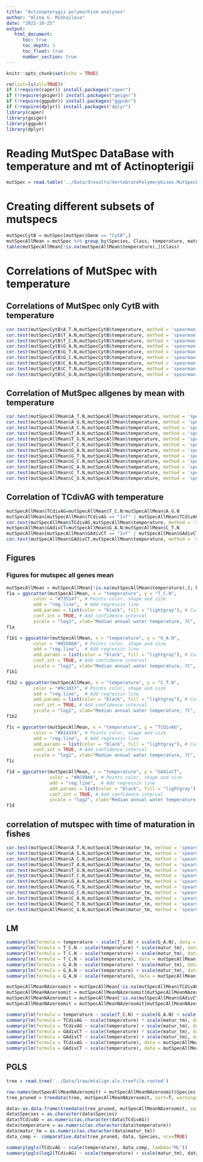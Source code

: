 ```yaml
---
title: "Actinopterygii polymorhism analyses"
author: "Alina G. Mikhailova"
date: "2022-10-25"
output:    
   html_document:
      toc: true
      toc_depth: 3
      toc_float: true
      number_section: true
---
```


```r
knitr::opts_chunk$set(echo = TRUE)
```

```r
rm(list=ls(all=TRUE))
if (!require(caper)) install.packages("caper")
if (!require(geiger)) install.packages("geiger")
if (!require(ggpubr)) install.packages("ggpubr")
if (!require(dplyr)) install.packages("dplyr")
library(caper)
library(geiger)
library(ggpubr)
library(dplyr)
```

# Reading MutSpec DataBase with temperature and mt of Actinopterigii 

```r
mutSpec = read.table('../Data/3results/VertebratePolymorphisms.MutSpecData.txt', header = TRUE)
```

# Creating different subsets of mutspecs
```r
mutSpecCytB = mutSpec[mutSpec$Gene == "CytB",]
mutSpecAllMean = mutSpec %>% group_by(Species, Class, temperature, matur_tm); mutSpecAllMean = mutSpecAllMean %>% summarise(A_C.N=mean(A_C.N), A_G.N=mean(A_G.N), A_T.N=mean(A_T.N), C_A.N=mean(C_A.N), C_G.N=mean(C_G.N), C_T.N=mean(C_T.N), G_A.N=mean(G_A.N), G_C.N=mean(G_C.N), G_T.N=mean(G_T.N), T_A.N=mean(T_A.N), T_C.N=mean(T_C.N), T_G.N=mean(T_G.N))
table(mutSpecAllMean[!is.na(mutSpecAllMean$temperature),]$Class)
```

# Correlations of MutSpec with temperature
## Correlations of MutSpec only CytB with temperature

```r
cor.test(mutSpecCytB$A_T.N,mutSpecCytB$temperature, method = 'spearman')   
cor.test(mutSpecCytB$T_A.N,mutSpecCytB$temperature, method = 'spearman')   
cor.test(mutSpecCytB$T_C.N,mutSpecCytB$temperature, method = 'spearman')       
cor.test(mutSpecCytB$G_A.N,mutSpecCytB$temperature, method = 'spearman')    
cor.test(mutSpecCytB$G_T.N,mutSpecCytB$temperature, method = 'spearman')    
cor.test(mutSpecCytB$G_C.N,mutSpecCytB$temperature, method = 'spearman')    
cor.test(mutSpecCytB$C_A.N,mutSpecCytB$temperature, method = 'spearman')     
cor.test(mutSpecCytB$C_T.N,mutSpecCytB$temperature, method = 'spearman')     
cor.test(mutSpecCytB$C_G.N,mutSpecCytB$temperature, method = 'spearman')    
```

## Correlation of MutSpec allgenes by mean with temperature


```r
cor.test(mutSpecAllMean$A_T.N,mutSpecAllMean$temperature, method = 'spearman')   
cor.test(mutSpecAllMean$A_G.N,mutSpecAllMean$temperature, method = 'spearman')      
cor.test(mutSpecAllMean$A_C.N,mutSpecAllMean$temperature, method = 'spearman')      
cor.test(mutSpecAllMean$T_A.N,mutSpecAllMean$temperature, method = 'spearman')   
cor.test(mutSpecAllMean$T_G.N,mutSpecAllMean$temperature, method = 'spearman')   
cor.test(mutSpecAllMean$T_C.N,mutSpecAllMean$temperature, method = 'spearman')       
cor.test(mutSpecAllMean$G_A.N,mutSpecAllMean$temperature, method = 'spearman')    
cor.test(mutSpecAllMean$G_T.N,mutSpecAllMean$temperature, method = 'spearman')    
cor.test(mutSpecAllMean$G_C.N,mutSpecAllMean$temperature, method = 'spearman')    
cor.test(mutSpecAllMean$C_A.N,mutSpecAllMean$temperature, method = 'spearman')     
cor.test(mutSpecAllMean$C_T.N,mutSpecAllMean$temperature, method = 'spearman')     
cor.test(mutSpecAllMean$C_G.N,mutSpecAllMean$temperature, method = 'spearman')   
```
## Correlation of TCdivAG with temperature

```r
mutSpecAllMean$TCdivAG=mutSpecAllMean$T_C.N/mutSpecAllMean$A_G.N
mutSpecAllMean[mutSpecAllMean$TCdivAG == "Inf" | mutSpecAllMean$TCdivAG == "NaN",]$TCdivAG = NA
cor.test(mutSpecAllMean$TCdivAG,mutSpecAllMean$temperature, method = 'spearman')
mutSpecAllMean$GAdivCT=mutSpecAllMean$G_A.N/mutSpecAllMean$C_T.N
mutSpecAllMean[mutSpecAllMean$GAdivCT == "Inf" | mutSpecAllMean$GAdivCT == "NaN" | is.na(mutSpecAllMean$GAdivCT),]$GAdivCT = NA
cor.test(mutSpecAllMean$GAdivCT,mutSpecAllMean$temperature, method = 'spearman')
```
## Figures
### Figures for mutspec all genes mean

```r
mutSpecAllMean = mutSpecAllMean[!is.na(mutSpecAllMean$temperature),]; N = as.character(paste("N", nrow(mutSpecAllMean), sep="")) #delete NA
f1a = ggscatter(mutSpecAllMean, x = "temperature", y = "T_C.N",
          color = "#73514f", # Points color, shape and size
          add = "reg.line",  # Add regressin line
          add.params = list(color = "black", fill = "lightgray"), # Customize reg. line
          conf.int = TRUE, # Add confidence interval
          yscale = "log2", xlab="Median annual water temperature, ?C", ylab="log2 AH>GH") + stat_cor(method = "spearman", aes(label = paste(..r.label.., ..p.label.., ..N.., sep = "~`,`~")))
f1a
```

```r
f1b1 = ggscatter(mutSpecAllMean, x = "temperature", y = "G_A.N",
          color = "#055088", # Points color, shape and size
          add = "reg.line",  # Add regressin line
          add.params = list(color = "black", fill = "lightgray"), # Customize reg. line
          conf.int = TRUE, # Add confidence interval
          yscale = "log2", xlab="Median annual water temperature, ?C", ylab="log2 CH>TH")+ stat_cor(method = "spearman", aes(label = paste(..r.label.., ..p.label.., ..N.., sep = "~`,`~")))
f1b1
```   

```r
f1b2 = ggscatter(mutSpecAllMean, x = "temperature", y = "C_T.N",
          color = "#9c3d37", # Points color, shape and size
          add = "reg.line",  # Add regressin line
          add.params = list(color = "black", fill = "lightgray"), # Customize reg. line
          conf.int = TRUE, # Add confidence interval
          yscale = "log2", xlab="Median annual water temperature, ?C", ylab="log2 GH>AH")+ stat_cor(method = "spearman", aes(label = paste(..r.label.., ..p.label.., ..N.., sep = "~`,`~")))
f1b2
```       

```r
f1c = ggscatter(mutSpecAllMean, x = "temperature", y = "TCdivAG",
          color = "#814194", # Points color, shape and size
          add = "reg.line",  # Add regressin line
          add.params = list(color = "black", fill = "lightgray"), # Customize reg. line
          conf.int = TRUE, # Add confidence interval
          yscale = "log2", xlab="Median annual water temperature, ?C", ylab="log2 A_GdivT_C")+ stat_cor(method = "spearman", aes(label = paste(..r.label.., ..p.label.., ..N.., sep = "~`,`~")))
f1c
``` 
```r
f1d = ggscatter(mutSpecAllMean, x = "temperature", y = "GAdivCT",
                color = "#8C99A6", # Points color, shape and size
                add = "reg.line",  # Add regressin line
                add.params = list(color = "black", fill = "lightgray"), # Customize reg. line
                conf.int = TRUE, # Add confidence interval
                yscale = "log2", xlab="Median annual water temperature, ?C", ylab="log2 C_TdivG_A")+ stat_cor(method = "spearman", aes(label = paste(..r.label.., ..p.label.., ..N.., sep = "~`,`~")))
f1d
``` 


## correlation of mutspec with time of maturation in fishes

```r
cor.test(mutSpecAllMean$A_T.N,mutSpecAllMean$matur_tm, method = 'spearman')   
cor.test(mutSpecAllMean$A_G.N,mutSpecAllMean$matur_tm, method = 'spearman')      
cor.test(mutSpecAllMean$A_C.N,mutSpecAllMean$matur_tm, method = 'spearman')      
cor.test(mutSpecAllMean$T_A.N,mutSpecAllMean$matur_tm, method = 'spearman')   
cor.test(mutSpecAllMean$T_G.N,mutSpecAllMean$matur_tm, method = 'spearman')   
cor.test(mutSpecAllMean$T_C.N,mutSpecAllMean$matur_tm, method = 'spearman')       
cor.test(mutSpecAllMean$G_A.N,mutSpecAllMean$matur_tm, method = 'spearman')    
cor.test(mutSpecAllMean$G_T.N,mutSpecAllMean$matur_tm, method = 'spearman')    
cor.test(mutSpecAllMean$G_C.N,mutSpecAllMean$matur_tm, method = 'spearman')    
cor.test(mutSpecAllMean$C_A.N,mutSpecAllMean$matur_tm, method = 'spearman')     
cor.test(mutSpecAllMean$C_T.N,mutSpecAllMean$matur_tm, method = 'spearman')     
cor.test(mutSpecAllMean$C_G.N,mutSpecAllMean$matur_tm, method = 'spearman') 
```
## LM
```r
summary(lm(formula = temperature ~ scale(T_C.N) + scale(G_A.N), data = mutSpecAllMean))
summary(lm(formula = T_C.N ~ scale(temperature) * scale(matur_tm), data = mutSpecAllMean))
summary(lm(formula = T_C.N ~ scale(temperature) + scale(matur_tm), data = mutSpecAllMean))
summary(lm(formula = T_C.N ~ scale(temperature), data = mutSpecAllMean))
summary(lm(formula = G_A.N ~ scale(temperature) * scale(matur_tm), data = mutSpecAllMean))
summary(lm(formula = G_A.N ~ scale(temperature) + scale(matur_tm), data = mutSpecAllMean))
summary(lm(formula = G_A.N ~ scale(temperature), data = mutSpecAllMean))

mutSpecAllMeanNAzeroomit = mutSpecAllMean[!is.na(mutSpecAllMean$TCdivAG),]
mutSpecAllMeanNAzeroomit = mutSpecAllMeanNAzeroomit[mutSpecAllMeanNAzeroomit$TCdivAG != 0,]
mutSpecAllMeanNAzeroomit = mutSpecAllMean[!is.na(mutSpecAllMean$GAdivCT),]
mutSpecAllMeanNAzeroomit = mutSpecAllMeanNAzeroomit[mutSpecAllMeanNAzeroomit$GAdivCT != 0,]

summary(lm(formula = temperature ~ scale(T_C.N) + scale(G_A.N) + scale(TCdivAG) + scale(GAdivCT), data = mutSpecAllMeanNAzeroomit))
summary(lm(formula = TCdivAG ~ scale(temperature) * scale(matur_tm), data = mutSpecAllMeanNAzeroomit))
summary(lm(formula = TCdivAG ~ scale(temperature) + scale(matur_tm), data = mutSpecAllMeanNAzeroomit))
summary(lm(formula = GAdivCT ~ scale(temperature) * scale(matur_tm), data = mutSpecAllMeanNAzeroomit))
summary(lm(formula = GAdivCT ~ scale(temperature) + scale(matur_tm), data = mutSpecAllMeanNAzeroomit))
summary(lm(formula = TCdivAG ~ scale(temperature), data = mutSpecAllMeanNAzeroomit))
summary(lm(formula = GAdivCT ~ scale(temperature), data = mutSpecAllMeanNAzeroomit))

``` 
## PGLS
```r
tree = read.tree('../Data/1raw/mtalign.aln.treefile.rooted')

row.names(mutSpecAllMeanNAzeroomit) = mutSpecAllMeanNAzeroomit$Species
tree_pruned = treedata(tree, mutSpecAllMeanNAzeroomit, sort=T, warnings=T)$phy

data<-as.data.frame(treedata(tree_pruned, mutSpecAllMeanNAzeroomit, sort=T, warnings=T)$data)
data$Species = as.character(data$Species)
data$TCdivAG = as.numeric(as.character(data$TCdivAG))
data$temperature = as.numeric(as.character(data$temperature))
data$matur_tm = as.numeric(as.character(data$matur_tm))
data_comp <- comparative.data(tree_pruned, data, Species, vcv=TRUE)

summary(pgls(TCdivAG ~ scale(temperature), data_comp, lambda="ML"))
summary(pgls(log2(TCdivAG) ~ scale(temperature) + scale(matur_tm), data_comp, lambda="ML"))

```